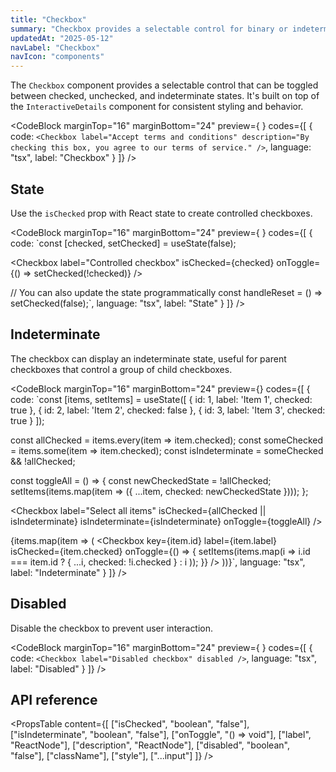 ```yaml
---
title: "Checkbox"
summary: "Checkbox provides a selectable control for binary or indeterminate states with customizable labels and styling."
updatedAt: "2025-05-12"
navLabel: "Checkbox"
navIcon: "components"
---
```


The `Checkbox` component provides a selectable control that can be toggled between checked, unchecked, and indeterminate states. It's built on top of the `InteractiveDetails` component for consistent styling and behavior.

<CodeBlock
  marginTop="16"
  marginBottom="24"
  preview={
    <Checkbox
      label="Accept terms and conditions"
      description="By checking this box, you agree to our terms of service."
    />
  }
  codes={[
    {
      code:
`<Checkbox
    label="Accept terms and conditions"
    description="By checking this box, you agree to our terms of service."
/>`,
      language: "tsx",
      label: "Checkbox"
    }
  ]}
/>

## State

Use the `isChecked` prop with React state to create controlled checkboxes.

<CodeBlock
  marginTop="16"
  marginBottom="24"
  preview={
    <Checkbox
      label="Controlled checkbox"
    />
  }
  codes={[
    {
      code:
`const [checked, setChecked] = useState(false);

<Checkbox
    label="Controlled checkbox"
    isChecked={checked}
    onToggle={() => setChecked(!checked)}
/>

// You can also update the state programmatically
const handleReset = () => setChecked(false);`,
      language: "tsx",
      label: "State"
    }
  ]}
/>

## Indeterminate

The checkbox can display an indeterminate state, useful for parent checkboxes that control a group of child checkboxes.

<CodeBlock
  marginTop="16"
  marginBottom="24"
  preview={<IndeterminateCheckboxExample />}
  codes={[
    {
      code:
`const [items, setItems] = useState([
    { id: 1, label: 'Item 1', checked: true },
    { id: 2, label: 'Item 2', checked: false },
    { id: 3, label: 'Item 3', checked: true }
]);

const allChecked = items.every(item => item.checked);
const someChecked = items.some(item => item.checked);
const isIndeterminate = someChecked && !allChecked;

const toggleAll = () => {
    const newCheckedState = !allChecked;
    setItems(items.map(item => ({
      ...item,
      checked: newCheckedState
    })));
};

<Checkbox
    label="Select all items"
    isChecked={allChecked || isIndeterminate}
    isIndeterminate={isIndeterminate}
    onToggle={toggleAll}
/>

{items.map(item => (
    <Checkbox
      key={item.id}
      label={item.label}
      isChecked={item.checked}
      onToggle={() => {
        setItems(items.map(i => 
          i.id === item.id ? { ...i, checked: !i.checked } : i
        ));
      }}
    />
))}`,
      language: "tsx",
      label: "Indeterminate"
    }
  ]}
/>

## Disabled

Disable the checkbox to prevent user interaction.

<CodeBlock
  marginTop="16"
  marginBottom="24"
  preview={
    <Checkbox
      label="Disabled checkbox"
      disabled
    />
  }
  codes={[
    {
      code:
`<Checkbox
    label="Disabled checkbox"
    disabled
/>`,
      language: "tsx",
      label: "Disabled"
    }
  ]}
/>

## API reference

<PropsTable
  content={[
    ["isChecked", "boolean", "false"],
    ["isIndeterminate", "boolean", "false"],
    ["onToggle", "() => void"],
    ["label", "ReactNode"],
    ["description", "ReactNode"],
    ["disabled", "boolean", "false"],
    ["className"],
    ["style"],
    ["...input"]
  ]}
/>